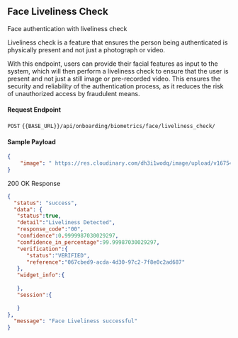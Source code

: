 ## Face Liveliness Check
Face authentication with liveliness check

Liveliness check is a feature that ensures the person being authenticated is physically present and not just a photograph or video.

With this endpoint, users can provide their facial features as input to the system, which will then perform a liveliness check to ensure that the user is present and not just a still image or pre-recorded video. This ensures the security and reliability of the authentication process, as it reduces the risk of unauthorized access by fraudulent means.

#### Request Endpoint

`POST` `{{BASE_URL}}/api/onboarding/biometrics/face/liveliness_check/`


#### Sample Payload

```json
{
    "image": " https://res.cloudinary.com/dh3i1wodq/image/upload/v1675417496/cbimage_3_drqdoc.jpg", 
}
```

200 OK Response

``` json
{
  "status": "success",
  "data": {
   "status":true,
   "detail":"Liveliness Detected",
   "response_code":"00",
   "confidence":0.9999987030029297,
   "confidence_in_percentage":99.99987030029297,
   "verification":{
      "status":"VERIFIED",
      "reference":"067cbed9-acda-4d30-97c2-7f8e0c2ad687"
   },
   "widget_info":{
      
   },
   "session":{
      
   }
},
  "message": "Face Liveliness successful"
}
```
